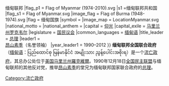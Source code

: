 {{Expand|time=2009-03-28}}
{{Infobox Former Country
|native_name =ပြည်ထောင်စု မြန်မာနိုင်ငံ အမျိုးသား ညွန့်ပေါင်းအစိုးရ
|conventional_long_name = 缅甸联邦全国联合政府
|common_name =National Coalition Government of the Union of Burma
|continent = 亚洲
|government_type = [[联合政府|联合政府]]<br />[[流亡政府|流亡政府]]
|status = 流亡
|event_start = 
|year_start = 1990年
|date_start = 12月18日
|event_end = 
|year_end = 2012年
|date_end = 9月14日
|p1 =國家和平與發展委員會{{!}}缅甸联邦
|flag_p1 = Flag of Myanmar (1974-2010).svg
|s1 =缅甸联邦共和国
|flag_s1 = Flag of Myanmar.svg
|image_flag = Flag of Burma (1948-1974).svg
|flag = 缅甸国旗
<!-- 因文件已删，故注解: |image_coat = Ncgub.gif -->
|symbol = 
|image_map = LocationMyanmar.svg
|national_motto = 
|national_anthem = 
|capital = [[仰光|仰光]]
|capital_exile = {{USA}}[[马里兰州|马里兰州]][[羅克維爾_(馬里蘭州)|罗克韦尔]]
|legislature = [[缅甸联邦议会|国民议会]]
|common_languages = [[缅甸语|缅甸语]]
|title_leader = [[缅甸总理|总理]]
|leader1 = {{le|昂山温|Sein Win (Burmese government in exile)}}<br />[[昂山素季|昂山素季]]（名誉领袖）
|year_leader1 = 1990–2012
}}
'''缅甸联邦全国联合政府'''（[[缅甸语|缅甸语]]：ပြည်ထောင်စု မြန်မာနိုင်ငံ အမျိုးသား ညွန့်ပေါင်းအစိုးရ）是一个[[流亡政府|流亡政府]]，其总办公处位于[[美国|美国]][[马里兰州|马里兰州]][[羅克維爾_(馬里蘭州)|羅克維爾]]。1990年12月18日[[全国民主联盟|全国民主联盟]]与缅甸联邦的其他反对党，推举[[昂山素季|昂山素季]]的堂兄{{le|昂山温|Sein Win (Burmese government in exile)}}为缅甸联邦国家联合政府的[[总理|总理]]。

{{緬甸民主運動}}
[[Category:流亡政府|Category:流亡政府]]
